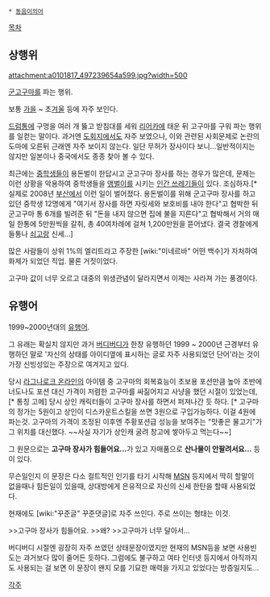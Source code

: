  * [[동음이의어]]

[[목차]]

== 상행위 ==
attachment:a0101817_497239654a599.jpg?width=500

[[군고구마]]를 파는 행위. 

보통 [[가을]] ~ 초[[겨울]] 등에 자주 보인다. 

[[드럼통]]에 구멍을 여러 개 뚫고 받침대를 세워 [[리어카]]에 태운 뒤 고구마를 구워 파는 행위를 일컫는 말이다. 과거엔 [[도회지]]에서도 자주 보였으나, 이와 관련된 사회문제로 논란의 도마에 오른뒤 근래엔 자주 보이지 않는다. 일단 무허가 장사이다 보니...일반적이지는 않지만 일본이나 중국에서도 종종 찾아 볼 수 있다.  

최근에는 [[중학생]]들이 용돈벌이 한답시고 군고구마 장사를 하는 경우가 많은데, 문제는 이런 상황을 악용하여 중학생들을 [[앵벌이]]를 시키는 [[인간 쓰레기]]들이 있다. 조심하자.[* 실제로 2008년 [[부산]]에서 이런 일이 벌어졌다. 용돈벌이를 위해 군고구마 장사를 하고 있던 중학생 12명에게 "여기서 장사를 하면 자릿세와 보호비를 내야 한다"고 협박한 뒤 군고구마 통 6개를 빌려준 뒤 "돈을 내지 않으면 집에 불을 지른다"고 협박해서 거의 매일 한통에 5만원씩을 갈취, 총 40여차례에 걸쳐 1,200만원을 뜯어냈다. 결국 경찰에게 들통나 [[쇠고랑]] 신세...]

많은 사람들이 상위 1%의 엘리트라고 주장한 [wiki:"미네르바" 어떤 백수]가 자처하여 화제가 되었던 직업. 물론 거짓이었다.

고구마 값이 너무 오르고 대중의 위생관념이 달라지면서 이제는 사라져 가는 풍경이다. 

== 유행어 ==
1999~2000년대의 [[유행어]]. 

그 유래는 확실치 않지만 과거 [[버디버디]]가 한창 유행하던 1999 ~ 2000년 근경부터 유행하던 말로 '자신의 상태를 아이디옆에 표시하는 글로 자주 사용되었던 단어'라는 것이 가장 신빙성있는 주장으로 여겨지고 있다. 

당시 [[라그나로크 온라인]]의 아이템 중 고구마의 회복효능이 초보용 포션만큼 높아 초반에 너도나도 포션 대신 가격이 저렴한 고구마를 싸짊어지고 사냥을 했던 시절이 있었는데, [* 통칭 고메] 당시 상인 캐릭터들이 고구마 장사를 하면서 퍼져나간 듯 하다. [* 고구마의 정가는 5원이고 상인이 디스카운트스킬을 쓰면 3원으로 구입가능하다. 이걸 4원에 파는것. 고구마의 가격이 조정된 이후엔 주황포션급 성능을 보여주는 "맛좋은 물고기"가 그 위치를 대신했다. ~~사실 자기가 상인캐 굴려 창고에 쌓아두고 먹는다~~]

그 원문으로는 '''고구마 장사가 힘들어요...'''가 있고 자매품으로 '''산나물이 안팔려서요...''' 등이 있다.

무슨일인지 이 문장은 다소 컬트적인 인기를 타기 시작해 [[MSN]] 등지에서 딱히 할말이 없을때나 힘든일이 있을때, 상대방에게 은유적으로 자신의 신세 한탄을 할때 사용되었다.

현재에도 [wiki:"꾸준글" 꾸준댓글]로 자주 쓰인다. 주로 쓰이는 형태는 이것.

>>고구마 장사가 힘들어요.
>>왜?
>>고구마가 너무 달아서...

버디버디 시절엔 굉장히 자주 쓰였던 상태문장이였지만 현재의 MSN등을 보면 사용빈도는 과거보다 많이 줄어든 듯하다. 그럼에도 불구하고 여타 인터넷 등지에서 아직까지도 사용되는 걸 보면 이 문장이 왠지 모를 기묘한 매력을 가지고 있었다는 방증일지도...

[[각주]]
